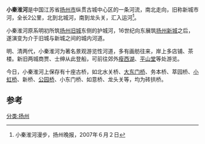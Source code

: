 '''小秦淮河'''是中国江苏省[[扬州市|扬州市]]纵贯古城中心区的一条河流，南北走向，旧称新城市河，全长2公里，北到北城河，南到龙头关，汇入运河<ref>小秦淮河漫步，扬州晚报，2007年６月２日</ref>。

小秦淮河原系明初所筑[[扬州旧城|扬州旧城]]东侧的护城河，16世纪向东展筑[[扬州新城|扬州新城]]之后，遂演变为介于旧城与新城之间的城内河道。

明、清两代，小秦淮河为著名景观游览性河道，多有画舫往来，岸上多店铺、茶楼。新旧两城商贾、士绅从此登船，可前往郊外[[瘦西湖|瘦西湖]]、[[大明寺|平山堂]]等处游览。

今日，小秦淮河上保存有十座古桥，如北水关桥、[[大东门桥|大东门桥]]、务本桥、萃园桥、[[小虹桥|小虹桥]]、新桥、[[公园桥|公园桥]]、小东门桥、如意桥、龙头关等，均为砖拱桥。

==参考==

[[分类:扬州|分类:扬州]]